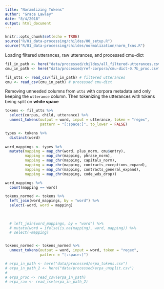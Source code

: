 ```yaml
---
title: "Noramlizing Tokens"
author: "Grace Lawley"
date: "8/4/2018"
output: html_document
---
```


```r
knitr::opts_chunk$set(echo = TRUE)
source("R/01_data-processing/childes/00_setup.R")
source("R/01_data-processing/childes/normalization/norm_fxns.R")
```

Loading filtered utterances, raw utterances, and processed cmu-dict
```r
fil_in_path <- here("data/processed/childes/all_filtered-utterances.csv")
cmu_in_path <- here("data/processed/ref-corpora/cmu-dict-0.7b_proc.csv")

fil_utts <- read_csv(fil_in_path) # filtered utterances
cmu <- read_csv(cmu_in_path) # processed cmu-dict
```


Removing unneeded columns from `utts` with corpora metadata and only keeping the `utterance` column. Then tokenizing the utterances with tokens being split on **white space**
```r
tokens <- fil_utts %>% 
  select(corpus, child, utterance) %>% 
  unnest_tokens(output = word, input = utterance, token = "regex", 
                pattern = "[:space:]", to_lower = FALSE) 
```


```r
types <- tokens %>% 
  distinct(word)
  
word_mappings <- types %>% 
  mutate(mapping = map_chr(word, plus_norm, cmu$entry),
         mapping = map_chr(mapping, phrase_norm),
         mapping = map_chr(mapping, capitals_norm),
         mapping = map_chr(mapping, contracts_exceptions_expand),
         mapping = map_chr(mapping, contracts_general_expand),
         mapping = map_chr(mapping, code_wds_drop))
```

```r
word_mappings %>% 
  count(mapping == word) 
```


```r
tokens_normed <- tokens %>% 
  left_join(word_mappings, by = "word") %>% 
  select(-word, word = mapping)
  
  
  
  # left_join(word_mappings, by = "word") %>% 
  # mutate(word = ifelse(is.na(mapping), word, mapping)) %>% 
  # select(-mapping)


tokens_normed <- tokens_normed %>% 
  unnest_tokens(output = word, input = word, token = "regex",
                pattern = "[:space:]")
```



```r

# erpa_in_path <- here("data/processed/erpa_tokens.csv")
# erpa_in_path_2 <- here("data/processed/erpa_unsplit.csv")
# 
# erpa_proc <- read_csv(erpa_in_path)
# erpa_raw <- read_csv(erpa_in_path_2)

```






